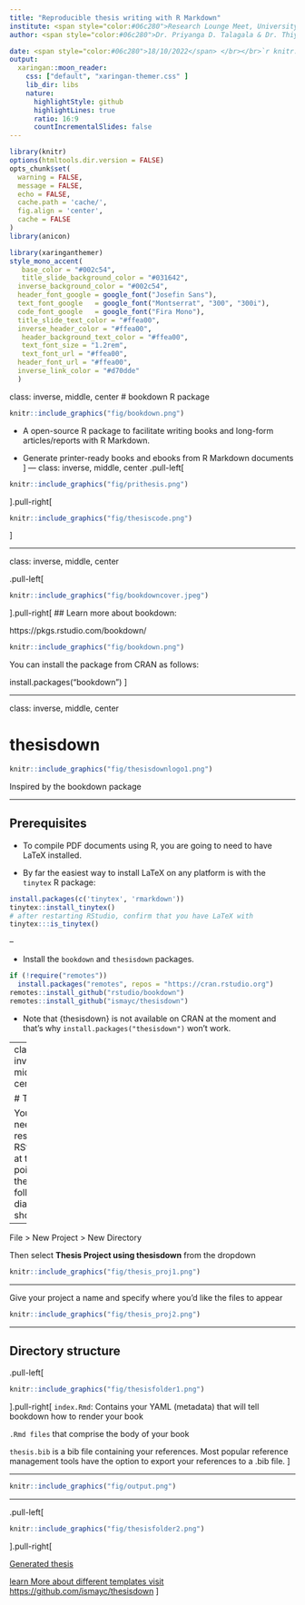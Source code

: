 ```yaml
---
title: "Reproducible thesis writing with R Markdown"
institute: <span style="color:#06c280">Research Lounge Meet, University of Moratuwa</span>
author: <span style="color:#06c280">Dr. Priyanga D. Talagala & Dr. Thiyanga S. Talagala </span>

date: <span style="color:#06c280">18/10/2022</span> </br></br>`r knitr::include_graphics("fig/thesisdownlogo.png")` 
output:
  xaringan::moon_reader:
    css: ["default", "xaringan-themer.css" ]
    lib_dir: libs
    nature:
      highlightStyle: github
      highlightLines: true
      ratio: 16:9
      countIncrementalSlides: false
---
```


```r
library(knitr)
options(htmltools.dir.version = FALSE)
opts_chunk$set(
  warning = FALSE,
  message = FALSE,
  echo = FALSE,
  cache.path = 'cache/',
  fig.align = 'center',
  cache = FALSE
)
library(anicon)

```
```r
library(xaringanthemer)
style_mono_accent(
   base_color = "#002c54",
   title_slide_background_color = "#031642",
  inverse_background_color = "#002c54",
  header_font_google = google_font("Josefin Sans"),
  text_font_google   = google_font("Montserrat", "300", "300i"),
  code_font_google   = google_font("Fira Mono"),
  title_slide_text_color = "#ffea00",
  inverse_header_color = "#ffea00",
   header_background_text_color = "#ffea00",
   text_font_size = "1.2rem",
   text_font_url = "#ffea00",
  header_font_url = "#ffea00",
  inverse_link_color = "#d70dde"
  )
```

class: inverse, middle, center
# bookdown R package

```r
knitr::include_graphics("fig/bookdown.png")

```

- A open-source R package to facilitate writing books and long-form articles/reports with R Markdown.

- Generate printer-ready books and ebooks from R Markdown documents
]
---
class: inverse, middle, center
.pull-left[
```r
knitr::include_graphics("fig/prithesis.png")

```
].pull-right[

```r
knitr::include_graphics("fig/thesiscode.png")

```
]

---

class: inverse, middle, center

.pull-left[
```r
knitr::include_graphics("fig/bookdowncover.jpeg")

```
].pull-right[
## Learn more about bookdown:

https://pkgs.rstudio.com/bookdown/


```r
knitr::include_graphics("fig/bookdown.png")

```

You can install the package from CRAN as follows:

install.packages("bookdown")
]

---

class: inverse, middle, center

# thesisdown

```r
knitr::include_graphics("fig/thesisdownlogo1.png")

```

Inspired by the bookdown package

<!--This project was inspired by the bookdown package-->

---

## Prerequisites 


- To compile PDF documents using R, you are going to need to have LaTeX installed.

- By far the easiest way to install LaTeX on any platform is with the `tinytex` R package:

```r
install.packages(c('tinytex', 'rmarkdown'))
tinytex::install_tinytex()
# after restarting RStudio, confirm that you have LaTeX with
tinytex:::is_tinytex()
```
--

- Install the `bookdown` and `thesisdown` packages.

```r

if (!require("remotes")) 
  install.packages("remotes", repos = "https://cran.rstudio.org")
remotes::install_github("rstudio/bookdown")
remotes::install_github("ismayc/thesisdown")
```

- Note that {thesisdown} is not available on CRAN at the moment and that’s why `install.packages("thesisdown")` won’t work.

---
class: inverse, middle, center

# Tip

You may need to restart RStudio at this point for the following dialog to show up.
---

File > New Project > New Directory

Then select **Thesis Project using thesisdown**
from the dropdown

```r
knitr::include_graphics("fig/thesis_proj1.png")

```
---

Give your project a name and specify where you’d like the files to appear

```r
knitr::include_graphics("fig/thesis_proj2.png")

```

---

## Directory structure

.pull-left[

```r
knitr::include_graphics("fig/thesisfolder1.png")

```
].pull-right[
`index.Rmd`: Contains your YAML (metadata) that will tell bookdown how to render your book


`.Rmd files` that comprise the body of your book

`thesis.bib` is a bib file containing your references. Most popular reference management tools have the option to export your references to a .bib file.
]

---

```r
knitr::include_graphics("fig/output.png")

```


---

.pull-left[
```r
knitr::include_graphics("fig/thesisfolder2.png")

```

].pull-right[

[Generated thesis](https://github.com/ismayc/thesisdown)

[learn More about different templates visit https://github.com/ismayc/thesisdown](https://github.com/ismayc/thesisdown)
]
